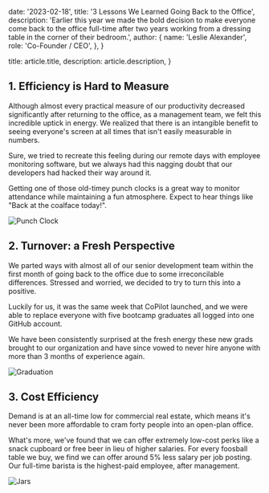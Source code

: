 
  date: '2023-02-18',
  title: '3 Lessons We Learned Going Back to the Office',
  description:
    'Earlier this year we made the bold decision to make everyone come back to the office full-time after two years working from a dressing table in the corner of their bedroom.',
  author: {
    name: 'Leslie Alexander',
    role: 'Co-Founder / CEO',
  },
}

  title: article.title,
  description: article.description,
}

## 1. Efficiency is Hard to Measure

Although almost every practical measure of our productivity decreased significantly after returning to the office, as a management team, we felt this incredible uptick in energy. We realized that there is an intangible benefit to seeing everyone's screen at all times that isn't easily measurable in numbers.

Sure, we tried to recreate this feeling during our remote days with employee monitoring software, but we always had this nagging doubt that our developers had hacked their way around it.

<TopTip>
  Getting one of those old-timey punch clocks is a great way to monitor
  attendance while maintaining a fun atmosphere. Expect to hear things like
  "Back at the coalface today!".
</TopTip>

![Punch Clock](./punch-clock.jpg)

## 2. Turnover: a Fresh Perspective

We parted ways with almost all of our senior development team within the first month of going back to the office due to some irreconcilable differences. Stressed and worried, we decided to try to turn this into a positive.

Luckily for us, it was the same week that CoPilot launched, and we were able to replace everyone with five bootcamp graduates all logged into one GitHub account.

We have been consistently surprised at the fresh energy these new grads brought to our organization and have since vowed to never hire anyone with more than 3 months of experience again.

![Graduation](./graduation.jpg)

## 3. Cost Efficiency

Demand is at an all-time low for commercial real estate, which means it's never been more affordable to cram forty people into an open-plan office.

What's more, we've found that we can offer extremely low-cost perks like a snack cupboard or free beer in lieu of higher salaries. For every foosball table we buy, we find we can offer around 5% less salary per job posting. Our full-time barista is the highest-paid employee, after management.

![Jars](./jars.jpg)
